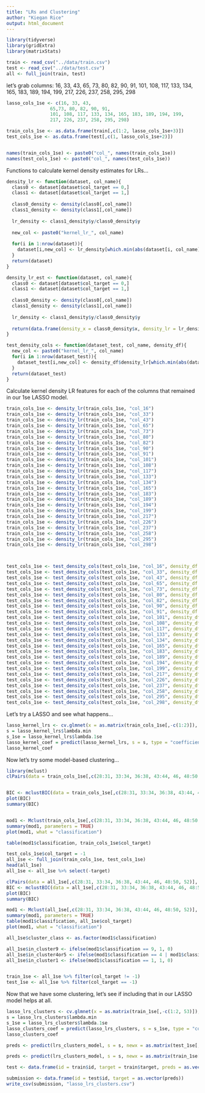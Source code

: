 ```yaml
---
title: "LRs and Clustering"
author: "Kiegan Rice"
output: html_document
---
```


```r
library(tidyverse)
library(gridExtra)
library(matrixStats)

train <- read_csv("../data/train.csv")
test <- read_csv("../data/test.csv")
all <- full_join(train, test)

```


let's grab columns: 16, 33, 43, 65, 73, 80, 82, 90, 91, 101, 108, 117, 133, 134, 165, 183, 189, 194, 199, 217, 226, 237, 258, 295, 298
```r

lasso_cols_1se <- c(16, 33, 43,
                65,73, 80, 82, 90, 91, 
                101, 108, 117, 133, 134, 165, 183, 189, 194, 199, 
                217, 226, 237, 258, 295, 298)

train_cols_1se <- as.data.frame(train[,c(1:2, lasso_cols_1se+3)])
test_cols_1se <- as.data.frame(test[,c(1, lasso_cols_1se+2)])


names(train_cols_1se) <- paste0("col_", names(train_cols_1se))
names(test_cols_1se) <- paste0("col_", names(test_cols_1se))
```

Functions to calculate kernel density estimates for LRs...

```r
density_lr <- function(dataset, col_name){
  class0 <- dataset[dataset$col_target == 0,]
  class1 <- dataset[dataset$col_target == 1,]
  
  class0_density <- density(class0[,col_name])
  class1_density <- density(class1[,col_name])
  
  lr_density <- class1_density$y/class0_density$y
  
  new_col <- paste0("kernel_lr_", col_name)
  
  for(i in 1:nrow(dataset)){
    dataset[i,new_col] <- lr_density[which.min(abs(dataset[i, col_name] - class0_density$x))]
  }
  return(dataset)
}

density_lr_est <- function(dataset, col_name){
  class0 <- dataset[dataset$col_target == 0,]
  class1 <- dataset[dataset$col_target == 1,]
  
  class0_density <- density(class0[,col_name])
  class1_density <- density(class1[,col_name])
  
  lr_density <- class1_density$y/class0_density$y
  
  return(data.frame(density_x = class0_density$x, density_lr = lr_density))
}

test_density_cols <- function(dataset_test, col_name, density_df){
  new_col <- paste0("kernel_lr_", col_name)
  for(i in 1:nrow(dataset_test)){
    dataset_test[i,new_col] <- density_df$density_lr[which.min(abs(dataset_test[i,col_name] - density_df$density_x))]
  }
  return(dataset_test)
}

```

Calculate kernel density LR features for each of the columns that remained in our 1se LASSO model. 

```r
train_cols_1se <- density_lr(train_cols_1se, "col_16")
train_cols_1se <- density_lr(train_cols_1se, "col_33")
train_cols_1se <- density_lr(train_cols_1se, "col_43")
train_cols_1se <- density_lr(train_cols_1se, "col_65")
train_cols_1se <- density_lr(train_cols_1se, "col_73")
train_cols_1se <- density_lr(train_cols_1se, "col_80")
train_cols_1se <- density_lr(train_cols_1se, "col_82")
train_cols_1se <- density_lr(train_cols_1se, "col_90")
train_cols_1se <- density_lr(train_cols_1se, "col_91")
train_cols_1se <- density_lr(train_cols_1se, "col_101")
train_cols_1se <- density_lr(train_cols_1se, "col_108")
train_cols_1se <- density_lr(train_cols_1se, "col_117")
train_cols_1se <- density_lr(train_cols_1se, "col_133")
train_cols_1se <- density_lr(train_cols_1se, "col_134")
train_cols_1se <- density_lr(train_cols_1se, "col_165")
train_cols_1se <- density_lr(train_cols_1se, "col_183")
train_cols_1se <- density_lr(train_cols_1se, "col_189")
train_cols_1se <- density_lr(train_cols_1se, "col_194")
train_cols_1se <- density_lr(train_cols_1se, "col_199")
train_cols_1se <- density_lr(train_cols_1se, "col_217")
train_cols_1se <- density_lr(train_cols_1se, "col_226")
train_cols_1se <- density_lr(train_cols_1se, "col_237")
train_cols_1se <- density_lr(train_cols_1se, "col_258")
train_cols_1se <- density_lr(train_cols_1se, "col_295")
train_cols_1se <- density_lr(train_cols_1se, "col_298")



test_cols_1se <- test_density_cols(test_cols_1se, "col_16", density_df = density_lr_est(train_cols_1se, "col_16"))
test_cols_1se <- test_density_cols(test_cols_1se, "col_33", density_df = density_lr_est(train_cols_1se, "col_33"))
test_cols_1se <- test_density_cols(test_cols_1se, "col_43", density_df = density_lr_est(train_cols_1se, "col_43"))
test_cols_1se <- test_density_cols(test_cols_1se, "col_65", density_df = density_lr_est(train_cols_1se, "col_65"))
test_cols_1se <- test_density_cols(test_cols_1se, "col_73", density_df = density_lr_est(train_cols_1se, "col_73"))
test_cols_1se <- test_density_cols(test_cols_1se, "col_80", density_df = density_lr_est(train_cols_1se, "col_80"))
test_cols_1se <- test_density_cols(test_cols_1se, "col_82", density_df = density_lr_est(train_cols_1se, "col_82"))
test_cols_1se <- test_density_cols(test_cols_1se, "col_90", density_df = density_lr_est(train_cols_1se, "col_90"))
test_cols_1se <- test_density_cols(test_cols_1se, "col_91", density_df = density_lr_est(train_cols_1se, "col_91"))
test_cols_1se <- test_density_cols(test_cols_1se, "col_101", density_df = density_lr_est(train_cols_1se, "col_101"))
test_cols_1se <- test_density_cols(test_cols_1se, "col_108", density_df = density_lr_est(train_cols_1se, "col_108"))
test_cols_1se <- test_density_cols(test_cols_1se, "col_117", density_df = density_lr_est(train_cols_1se, "col_117"))
test_cols_1se <- test_density_cols(test_cols_1se, "col_133", density_df = density_lr_est(train_cols_1se, "col_133"))
test_cols_1se <- test_density_cols(test_cols_1se, "col_134", density_df = density_lr_est(train_cols_1se, "col_134"))
test_cols_1se <- test_density_cols(test_cols_1se, "col_165", density_df = density_lr_est(train_cols_1se, "col_165"))
test_cols_1se <- test_density_cols(test_cols_1se, "col_183", density_df = density_lr_est(train_cols_1se, "col_183"))
test_cols_1se <- test_density_cols(test_cols_1se, "col_189", density_df = density_lr_est(train_cols_1se, "col_189"))
test_cols_1se <- test_density_cols(test_cols_1se, "col_194", density_df = density_lr_est(train_cols_1se, "col_194"))
test_cols_1se <- test_density_cols(test_cols_1se, "col_199", density_df = density_lr_est(train_cols_1se, "col_199"))
test_cols_1se <- test_density_cols(test_cols_1se, "col_217", density_df = density_lr_est(train_cols_1se, "col_217"))
test_cols_1se <- test_density_cols(test_cols_1se, "col_226", density_df = density_lr_est(train_cols_1se, "col_226"))
test_cols_1se <- test_density_cols(test_cols_1se, "col_237", density_df = density_lr_est(train_cols_1se, "col_237"))
test_cols_1se <- test_density_cols(test_cols_1se, "col_258", density_df = density_lr_est(train_cols_1se, "col_258"))
test_cols_1se <- test_density_cols(test_cols_1se, "col_295", density_df = density_lr_est(train_cols_1se, "col_295"))
test_cols_1se <- test_density_cols(test_cols_1se, "col_298", density_df = density_lr_est(train_cols_1se, "col_298"))

```


Let's try a LASSO and see what happens...

```r
lasso_kernel_lrs <- cv.glmnet(x = as.matrix(train_cols_1se[,-c(1:2)]), y = train$target, family = "binomial", alpha = 1, nfolds = 10)
s = lasso_kernel_lrs$lambda.min
s_1se = lasso_kernel_lrs$lambda.1se
lasso_kernel_coef = predict(lasso_kernel_lrs, s = s, type = "coefficients")
lasso_kernel_coef
```

Now let's try some model-based clustering...

```r
library(mclust)
clPairs(data = train_cols_1se[,c(28:31, 33:34, 36:38, 43:44, 46, 48:50, 52)], classification = train_cols_1se$col_target)


BIC <- mclustBIC(data = train_cols_1se[,c(28:31, 33:34, 36:38, 43:44, 46, 48:50, 52)])
plot(BIC)
summary(BIC)


mod1 <- Mclust(train_cols_1se[,c(28:31, 33:34, 36:38, 43:44, 46, 48:50, 52)], x = BIC)
summary(mod1, parameters = TRUE)
plot(mod1, what = "classification")

table(mod1$classification, train_cols_1se$col_target)
```


```r
test_cols_1se$col_target = -1
all_1se <- full_join(train_cols_1se, test_cols_1se)
head(all_1se)
all_1se <- all_1se %>% select(-target)

clPairs(data = all_1se[,c(28:31, 33:34, 36:38, 43:44, 46, 48:50, 52)], classification = all_1se$col_target)
BIC <- mclustBIC(data = all_1se[,c(28:31, 33:34, 36:38, 43:44, 46, 48:50, 52)])
plot(BIC)
summary(BIC)

mod1 <- Mclust(all_1se[,c(28:31, 33:34, 36:38, 43:44, 46, 48:50, 52)], x = BIC)
summary(mod1, parameters = TRUE)
table(mod1$classification, all_1se$col_target)
plot(mod1, what = "classification")

all_1se$cluster_class <- as.factor(mod1$classification)

all_1se$in_cluster9 <- ifelse(mod1$classification == 9, 1, 0)
all_1se$in_cluster4or5 <- ifelse(mod1$classification == 4 | mod1$classification == 4, 1, 0)
all_1se$in_cluster1 <- ifelse(mod1$classification == 1, 1, 0)


train_1se <- all_1se %>% filter(col_target != -1)
test_1se <- all_1se %>% filter(col_target == -1)
```


Now that we have some clustering, let's see if including that in our LASSO model helps at all. 

```r
lasso_lrs_clusters <- cv.glmnet(x = as.matrix(train_1se[,-c(1:2, 53)]), y = train_1se$col_target, family = "binomial", alpha = 1, nfolds = 10)
s = lasso_lrs_clusters$lambda.min
s_1se = lasso_lrs_clusters$lambda.1se
lasso_clusters_coef = predict(lasso_lrs_clusters, s = s_1se, type = "coefficients")
lasso_clusters_coef
```

```r
preds <- predict(lrs_clusters_model, s = s, newx = as.matrix(test_1se[,-c(1:2, 53)]), type = "response") 

preds <- predict(lrs_clusters_model, s = s, newx = as.matrix(train_1se[,c(1:2, 53)]), type = "response")

test <- data.frame(id = train$id, target = train$target, preds = as.vector(preds$fit))

submission <- data.frame(id = test$id, target = as.vector(preds))
write_csv(submission, "lasso_lrs_clusters.csv")
```

